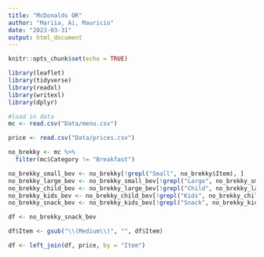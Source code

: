 ```yaml
---
title: "McDonalds OR"
author: "Mariia, Ai, Mauricio"
date: "2023-03-31"
output: html_document
---
```


```r
knitr::opts_chunk$set(echo = TRUE)
```

```r
library(leaflet)
library(tidyverse)
library(readxl)
library(writexl)
library(dplyr)
```

```r
#load in data
mc <- read.csv("Data/menu.csv")

price <- read.csv("Data/prices.csv")

no_brekky <- mc %>%
  filter(mc$Category != "Breakfast")

no_brekky_small_bev <- no_brekky[!grepl("Small", no_brekky$Item), ]
no_brekky_large_bev <- no_brekky_small_bev[!grepl("Large", no_brekky_small_bev$Item), ]
no_brekky_child_bev <- no_brekky_large_bev[!grepl("Child", no_brekky_large_bev$Item), ]
no_brekky_kids_bev <- no_brekky_child_bev[!grepl("Kids", no_brekky_child_bev$Item), ]
no_brekky_snack_bev <- no_brekky_kids_bev[!grepl("Snack", no_brekky_kids_bev$Item), ]

df <- no_brekky_snack_bev

df$Item <- gsub("\\(Medium\\)", "", df$Item)

df <- left_join(df, price, by = "Item")
```

